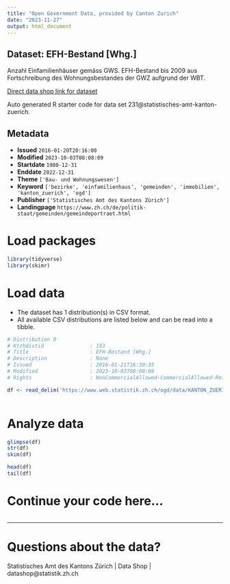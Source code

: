 ```yaml
---
title: "Open Government Data, provided by Canton Zurich"
date: "2023-11-27"
output: html_document
---
```


## Dataset: EFH-Bestand [Whg.]

Anzahl Einfamilienhäuser gemäss GWS. EFH-Bestand bis 2009 aus Fortschreibung des Wohnungsbestandes der GWZ aufgrund der WBT.

[Direct data shop link for dataset](https://www.zh.ch/de/politik-staat/statistik-daten/datenkatalog.html#/datasets/231@statistisches-amt-kanton-zuerich)

Auto generated R starter code for data set 231@statistisches-amt-kanton-zuerich.

## Metadata

- **Issued** `2016-01-20T20:16:00`
- **Modified** `2023-10-03T08:08:09`
- **Startdate** `1980-12-31`
- **Enddate** `2022-12-31`
- **Theme** `['Bau- und Wohnungswesen']`
- **Keyword** `['bezirke', 'einfamilienhaus', 'gemeinden', 'immobilien', 'kanton_zuerich', 'ogd']`
- **Publisher** `['Statistisches Amt des Kantons Zürich']`
- **Landingpage** `https://www.zh.ch/de/politik-staat/gemeinden/gemeindeportraet.html`


# Load packages

```r

library(tidyverse)
library(skimr)

```

# Load data

-   The dataset has 1 distribution(s) in CSV format.
-   All available CSV distributions are listed below and can be read into a tibble.

```r

# Distribution 0
# Ktzhdistid               : 193
# Title                    : EFH-Bestand [Whg.]
# Description              : None
# Issued                   : 2016-01-21T16:30:35
# Modified                 : 2023-10-03T08:08:09
# Rights                   : NonCommercialAllowed-CommercialAllowed-ReferenceRequired

df <- read_delim('https://www.web.statistik.zh.ch/ogd/data/KANTON_ZUERICH_379.csv')



```

# Analyze data

```r

glimpse(df)
str(df)
skim(df)

head(df)
tail(df)

```

# Continue your code here...

```r

```

------------------------------------------------------------------------

# Questions about the data?

Statistisches Amt des Kantons Zürich | Data Shop | datashop@statistik.zh.ch

